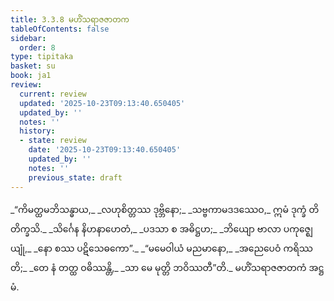 ```yaml
---
title: 3.3.8 မဟိံသရာဇဇာတက
tableOfContents: false
sidebar:
  order: 8
type: tipitaka
basket: su
book: ja1
review:
  current: review
  updated: '2025-10-23T09:13:40.650405'
  updated_by: ''
  notes: ''
  history:
  - state: review
    date: '2025-10-23T09:13:40.650405'
    updated_by: ''
    notes: ''
    previous_state: draft
---
```



<ReviewStatus review={frontmatter.review} showDetails={true} />

<HypothesisAnnotation frontmatter={frontmatter} />

<DynamicBreadcrumb />

<Division number="82" book="ja1" e="ch" v="22" p="82">

<Paragraph number="782" type="verses" book="ja1">
_“ကိမတ္ထမဘိသန္ဓာယ,_  
_လဟုစိတ္တဿ ဒုဗ္ဘိနော;_  
_သဗ္ဗကာမဒဒဿေဝ,_  
ဣမံ ဒုက္ခံ တိတိက္ခသိ._  

</Paragraph>

</Division>
<Division number="83" book="ja1" e="ch" v="22" p="82">

<Paragraph number="783" type="verses" book="ja1">
_သိင်္ဂေန နိဟနာဟေတံ,_  
_ပဒသာ စ အဓိဋ္ဌဟ;_  
_ဘိယျော ဗာလာ ပကုဇ္ဈေယျုံ,_  
_နော စဿ ပဋိသေဓကော”._  

</Paragraph>

</Division>
<Division number="84" book="ja1" e="ch" v="22" p="82">

<Paragraph number="784" type="verses" book="ja1">
_“မမေဝါယံ မညမာနော,_  
_အညေပေဝံ ကရိဿတိ;_  
_တေ နံ တတ္ထ ဝဓိဿန္တိ,_  
_သာ မေ မုတ္တိ ဘဝိဿတီ”တိ._  


</Paragraph>
</Division>

<Paragraph number="785" type="center" book="ja1">
မဟိံသရာဇဇာတကံ အဋ္ဌမံ.
</Paragraph>